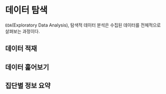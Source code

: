 # 데이터 탐색

`EDA`(Exploratory Data Analysis), 탐색적 데이터 분석은 수집된 데이터를 전체적으로 살펴보는 과정이다.

## 데이터 적재

## 데이터 훑어보기

## 집단별 정보 요약

